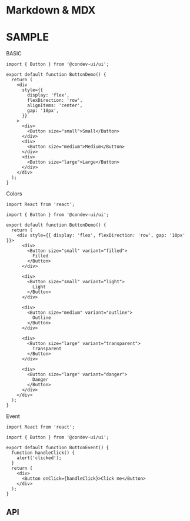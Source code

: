 # Markdown & MDX

# SAMPLE

BASIC

```tsx import React from 'react';
import { Button } from '@condev-ui/ui';

export default function ButtonDemo() {
  return (
    <div
      style={{
        display: 'flex',
        flexDirection: 'row',
        alignItems: 'center',
        gap: '10px',
      }}
    >
      <div>
        <Button size="small">Small</Button>
      </div>
      <div>
        <Button size="medium">Medium</Button>
      </div>
      <div>
        <Button size="large">Large</Button>
      </div>
    </div>
  );
}
```

Colors

```tsx
import React from 'react';

import { Button } from '@condev-ui/ui';

export default function ButtonDemo() {
  return (
    <div style={{ display: 'flex', flexDirection: 'row', gap: '10px' }}>
      <div>
        <Button size="small" variant="filled">
          Filled
        </Button>
      </div>

      <div>
        <Button size="small" variant="light">
          Light
        </Button>
      </div>

      <div>
        <Button size="medium" variant="outline">
          Outline
        </Button>
      </div>

      <div>
        <Button size="large" variant="transparent">
          Transparent
        </Button>
      </div>

      <div>
        <Button size="large" variant="danger">
          Danger
        </Button>
      </div>
    </div>
  );
}
```

Event

```tsx
import React from 'react';

import { Button } from '@condev-ui/ui';

export default function ButtonEvent() {
  function handleClick() {
    alert('clicked');
  }
  return (
    <div>
      <Button onClick={handleClick}>Click me</Button>
    </div>
  );
}
```

## API

<API moduleName="button" />
